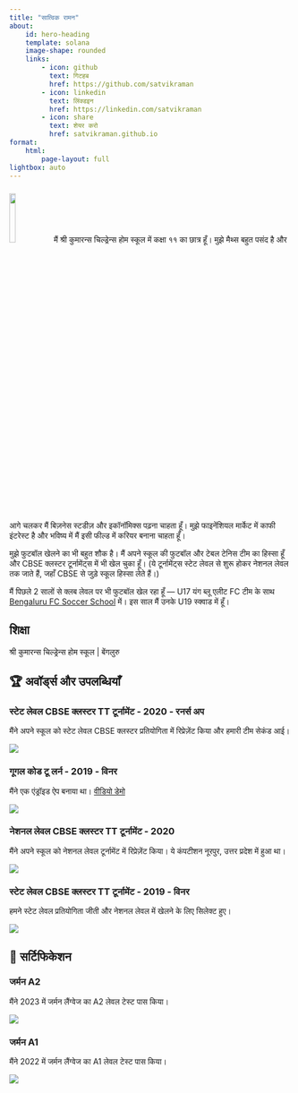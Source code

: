 ```yaml
---
title: "सात्विक रामन"
about:
    id: hero-heading
    template: solana
    image-shape: rounded
    links:
        - icon: github
          text: गिटहब
          href: https://github.com/satvikraman
        - icon: linkedin
          text: लिंक्डइन
          href: https://linkedin.com/satvikraman
        - icon: share
          text: शेयर करो
          href: satvikraman.github.io
format:
    html:
        page-layout: full
lightbox: auto
---
```


#####
:::{#hero-heading}
![](/assets/profile/satvik_photo_20230101.jpg){.right-align width=15%}
मैं श्री कुमारन्स चिल्ड्रेन्स होम स्कूल में कक्षा ११ का छात्र हूँ। मुझे मैथ्स बहुत पसंद है और आगे चलकर मैं बिज़नेस स्टडीज़ और इकॉनॉमिक्स पढ़ना चाहता हूँ। मुझे फाइनेंशियल मार्केट में काफी इंटरेस्ट है और भविष्य में मैं इसी फील्ड में करियर बनाना चाहता हूँ।

मुझे फुटबॉल खेलने का भी बहुत शौक है। मैं अपने स्कूल की फुटबॉल और टेबल टेनिस टीम का हिस्सा हूँ और CBSE क्लस्टर टूर्नामेंट्स में भी खेल चुका हूँ। (ये टूर्नामेंट्स स्टेट लेवल से शुरू होकर नेशनल लेवल तक जाते हैं, जहाँ CBSE से जुड़े स्कूल हिस्सा लेते हैं।)

मैं पिछले 2 सालों से क्लब लेवल पर भी फुटबॉल खेल रहा हूँ — U17 यंग ब्लू एलीट FC टीम के साथ [Bengaluru FC Soccer School](https://www.instagram.com/bfcsoccerschools/?hl=en){target="_blank"} में। इस साल मैं उनके U19 स्क्वाड में हूँ।
:::

## शिक्षा
श्री कुमारन्स चिल्ड्रेन्स होम स्कूल | बेंगलुरु

## 🏆 अवॉर्ड्स और उपलब्धियाँ

::: {.awards-container}

::: {.award-item}
<div class="award-text">
### स्टेट लेवल CBSE क्लस्टर TT टूर्नामेंट - 2020 - रनर्स अप
<p>मैंने अपने स्कूल को स्टेट लेवल CBSE क्लस्टर प्रतियोगिता में रिप्रेज़ेंट किया और हमारी टीम सेकंड आई।</p>
</div>
![](/assets/profile/TT-State-2020-2nd.jpeg){.award-image}
:::

::: {.award-item}
<div class="award-text">
### गूगल कोड टू लर्न - 2019 - विनर
<p>मैंने एक एंड्रॉइड ऐप बनाया था। [वीडियो डेमो](https://www.youtube.com/watch?v=M2hzPp6bmkQ)</p>
</div>
![](/assets/profile/Google-Code-To-Learn.jpeg){.award-image}
:::

::: {.award-item}
<div class="award-text">
### नेशनल लेवल CBSE क्लस्टर TT टूर्नामेंट - 2020
<p>मैंने अपने स्कूल को नेशनल लेवल टूर्नामेंट में रिप्रेज़ेंट किया। ये कंपटीशन नूरपुर, उत्तर प्रदेश में हुआ था।</p>
</div>
![](/assets/profile/TT-National-2019-Paticipation.jpeg){.award-image}
:::

::: {.award-item}
<div class="award-text">
### स्टेट लेवल CBSE क्लस्टर TT टूर्नामेंट - 2019 - विनर
<p>हमने स्टेट लेवल प्रतियोगिता जीती और नेशनल लेवल में खेलने के लिए सिलेक्ट हुए।</p>
</div>
![](/assets/profile/TT-State-2019-1st.jpeg){.award-image}
:::

:::

## 📜 सर्टिफिकेशन

::: {.awards-container}

::: {.award-item}
<div class="award-text">
### जर्मन A2
<p>मैंने 2023 में जर्मन लैंग्वेज का A2 लेवल टेस्ट पास किया।</p>
</div>
![](/assets/profile/German-A2.jpeg){.award-image}
:::

::: {.award-item}
<div class="award-text">
### जर्मन A1
<p>मैंने 2022 में जर्मन लैंग्वेज का A1 लेवल टेस्ट पास किया।</p>
</div>
![](/assets/profile/German-A1.jpeg){.award-image}
:::

:::
